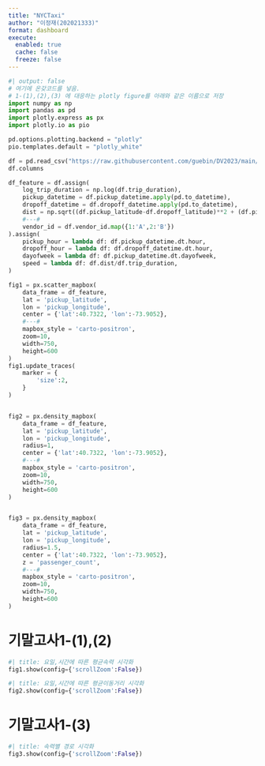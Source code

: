 ```yaml
---
title: "NYCTaxi"
author: "이정재(202021333)"
format: dashboard
execute: 
  enabled: true
  cache: false
  freeze: false
---
```


```python
#| output: false
# 여기에 온갖코드를 넣음.
# 1-(1),(2),(3) 에 대응하는 plotly figure를 아래와 같은 이름으로 저장
import numpy as np
import pandas as pd
import plotly.express as px
import plotly.io as pio

pd.options.plotting.backend = "plotly"
pio.templates.default = "plotly_white"

df = pd.read_csv("https://raw.githubusercontent.com/guebin/DV2023/main/posts/NYCTaxi.csv")
df.columns

df_feature = df.assign(
    log_trip_duration = np.log(df.trip_duration),
    pickup_datetime = df.pickup_datetime.apply(pd.to_datetime),
    dropoff_datetime = df.dropoff_datetime.apply(pd.to_datetime),
    dist = np.sqrt((df.pickup_latitude-df.dropoff_latitude)**2 + (df.pickup_longitude-df.dropoff_longitude)**2),
    #---#
    vendor_id = df.vendor_id.map({1:'A',2:'B'})
).assign(
    pickup_hour = lambda df: df.pickup_datetime.dt.hour,
    dropoff_hour = lambda df: df.dropoff_datetime.dt.hour,
    dayofweek = lambda df: df.pickup_datetime.dt.dayofweek,
    speed = lambda df: df.dist/df.trip_duration,
)

fig1 = px.scatter_mapbox(
    data_frame = df_feature,
    lat = 'pickup_latitude',
    lon = 'pickup_longitude',
    center = {'lat':40.7322, 'lon':-73.9052},
    #---#
    mapbox_style = 'carto-positron',
    zoom=10,
    width=750,
    height=600
)
fig1.update_traces(
    marker = {
        'size':2, 
    }
)


fig2 = px.density_mapbox(
    data_frame = df_feature,
    lat = 'pickup_latitude',
    lon = 'pickup_longitude',
    radius=1,
    center = {'lat':40.7322, 'lon':-73.9052},
    #---#
    mapbox_style = 'carto-positron',
    zoom=10,
    width=750,
    height=600
)


fig3 = px.density_mapbox(
    data_frame = df_feature,
    lat = 'pickup_latitude',
    lon = 'pickup_longitude',
    radius=1.5,
    center = {'lat':40.7322, 'lon':-73.9052},
    z = 'passenger_count',
    #---#
    mapbox_style = 'carto-positron',
    zoom=10,
    width=750,
    height=600
)

```

# 기말고사1-(1),(2)

```python
#| title: 요일,시간에 따른 평균속력 시각화        
fig1.show(config={'scrollZoom':False})
```

```python
#| title: 요일,시간에 따른 평균이동거리 시각화        
fig2.show(config={'scrollZoom':False})
```

# 기말고사1-(3)

```python
#| title: 속력별 경로 시각화
fig3.show(config={'scrollZoom':False})
```